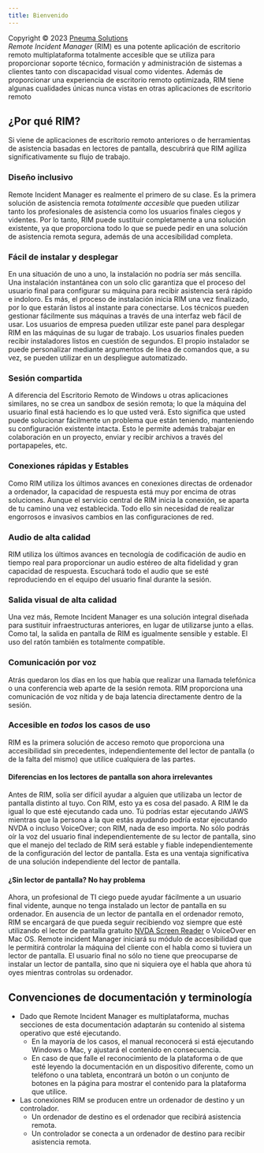 ```yaml
---
title: Bienvenido
---
```


Copyright © 2023 [Pneuma Solutions](https://www.pneumasolutions.com)  
*Remote Incident Manager* (RIM) es una potente aplicación de escritorio remoto multiplataforma totalmente accesible que se utiliza para proporcionar soporte técnico, formación y administración de sistemas a clientes tanto con discapacidad visual como videntes. Además de proporcionar una experiencia de escritorio remoto optimizada, RIM tiene algunas cualidades únicas nunca vistas en otras aplicaciones de escritorio remoto
## ¿Por qué RIM?
Si viene de aplicaciones de escritorio remoto anteriores o de herramientas de asistencia basadas en lectores de pantalla, descubrirá que RIM agiliza significativamente su flujo de trabajo.
### Diseño inclusivo
Remote Incident Manager es realmente el primero de su clase. Es la primera solución de asistencia remota *totalmente accesible* que pueden utilizar tanto los profesionales de asistencia como los usuarios finales ciegos y videntes. Por lo tanto, RIM puede sustituir completamente a una solución existente, ya que proporciona todo lo que se puede pedir en una solución de asistencia remota segura, además de una accesibilidad completa.
### Fácil de instalar y desplegar
En una situación de uno a uno, la instalación no podría ser más sencilla. Una instalación instantánea con un solo clic garantiza que el proceso del usuario final para configurar su máquina para recibir asistencia será rápido e indoloro. Es más, el proceso de instalación inicia RIM una vez finalizado, por lo que estarán listos al instante para conectarse.
Los técnicos pueden gestionar fácilmente sus máquinas a través de una interfaz web fácil de usar. Los usuarios de empresa pueden utilizar este panel para desplegar RIM en las máquinas de su lugar de trabajo. Los usuarios finales pueden recibir instaladores listos en cuestión de segundos. El propio instalador se puede personalizar mediante argumentos de línea de comandos que, a su vez, se pueden utilizar en un despliegue automatizado.
### Sesión compartida
A diferencia del Escritorio Remoto de Windows u otras aplicaciones similares, no se crea un sandbox de sesión remota; lo que la máquina del usuario final está haciendo es lo que usted verá. Esto significa que usted puede solucionar fácilmente un problema que están teniendo, manteniendo su configuración existente intacta. Esto le permite además trabajar en colaboración en un proyecto, enviar y recibir archivos a través del portapapeles, etc.
### Conexiones rápidas y Estables
Como RIM utiliza los últimos avances en conexiones directas de ordenador a ordenador, la capacidad de respuesta está muy por encima de otras soluciones. Aunque el servicio central de RIM inicia la conexión, se aparta de tu camino una vez establecida. Todo ello sin necesidad de realizar engorrosos e invasivos cambios en las configuraciones de red.
### Audio de alta calidad
RIM utiliza los últimos avances en tecnología de codificación de audio en tiempo real para proporcionar un audio estéreo de alta fidelidad y gran capacidad de respuesta. Escuchará todo el audio que se esté reproduciendo en el equipo del usuario final durante la sesión.
### Salida visual de alta calidad
Una vez más, Remote Incident Manager es una solución integral diseñada para sustituir infraestructuras anteriores, en lugar de utilizarse junto a ellas. Como tal, la salida en pantalla de RIM es igualmente sensible y estable. El uso del ratón también es totalmente compatible.
### Comunicación por voz
Atrás quedaron los días en los que había que realizar una llamada telefónica o una conferencia web aparte de la sesión remota. RIM proporciona una comunicación de voz nítida y de baja latencia directamente dentro de la sesión.
### Accesible en *todos* los casos de uso
RIM es la primera solución de acceso remoto que proporciona una accesibilidad sin precedentes, independientemente del lector de pantalla (o de la falta del mismo) que utilice cualquiera de las partes.
#### Diferencias en los lectores de pantalla son ahora irrelevantes
Antes de RIM, solía ser difícil ayudar a alguien que utilizaba un lector de pantalla distinto al tuyo. Con RIM, esto ya es cosa del pasado. A RIM le da igual lo que esté ejecutando cada uno. Tú podrías estar ejecutando JAWS mientras que la persona a la que estás ayudando podría estar ejecutando NVDA o incluso VoiceOver; con RIM, nada de eso importa. No sólo podrás oír la voz del usuario final independientemente de su lector de pantalla, sino que el manejo del teclado de RIM será estable y fiable independientemente de la configuración del lector de pantalla. Esta es una ventaja significativa de una solución independiente del lector de pantalla.
#### ¿Sin lector de pantalla? No hay problema
Ahora, un profesional de TI ciego puede ayudar fácilmente a un usuario final vidente, aunque no tenga instalado un lector de pantalla en su ordenador. En ausencia de un lector de pantalla en el ordenador remoto, RIM se encargará de que pueda seguir recibiendo voz siempre que esté utilizando el lector de pantalla gratuito [NVDA Screen Reader](https://nvaccess.org) o VoiceOver en Mac OS. Remote incident Manager iniciará su módulo de accesibilidad que le permitirá controlar la máquina del cliente con el habla como si tuviera un lector de pantalla. El usuario final no sólo no tiene que preocuparse de instalar un lector de pantalla, sino que ni siquiera oye el habla que ahora tú oyes mientras controlas su ordenador.
## Convenciones de documentación y terminología
* Dado que Remote Incident Manager es multiplataforma, muchas secciones de esta documentación adaptarán su contenido al sistema operativo que esté ejecutando.
    * En la mayoría de los casos, el manual reconocerá si está ejecutando Windows o Mac, y ajustará el contenido en consecuencia.
    * En caso de que falle el reconocimiento de la plataforma o de que esté leyendo la documentación en un dispositivo diferente, como un teléfono o una tableta, encontrará un botón o un conjunto de botones en la página para mostrar el contenido para la plataforma que utilice.
* Las conexiones RIM se producen entre un ordenador de destino y un controlador.
    * Un ordenador de destino es el ordenador que recibirá asistencia remota.
    * Un controlador se conecta a un ordenador de destino para recibir asistencia remota.

